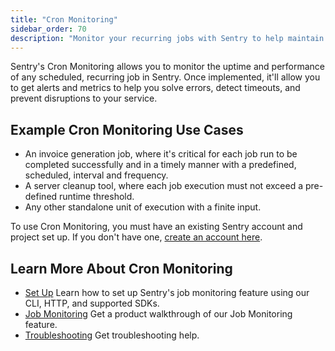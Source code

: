 ```yaml
---
title: "Cron Monitoring"
sidebar_order: 70
description: "Monitor your recurring jobs with Sentry to help maintain uptime and performance."
---
```


Sentry's Cron Monitoring allows you to monitor the uptime and performance of any scheduled, recurring job in Sentry. Once implemented, it'll allow you to get alerts and metrics to help you solve errors, detect timeouts, and prevent disruptions to your service.

## Example Cron Monitoring Use Cases

- An invoice generation job, where it's critical for each job run to be completed successfully and in a timely manner with a predefined, scheduled, interval and frequency.
- A server cleanup tool, where each job execution must not exceed a pre-defined runtime threshold.
- Any other standalone unit of execution with a finite input.

To use Cron Monitoring, you must have an existing Sentry account and project set up. If you don't have one, [create an account here](https://sentry.io/signup/).

## Learn More About Cron Monitoring

- [Set Up](/product/crons/getting-started/)
Learn how to set up Sentry's job monitoring feature using our CLI, HTTP, and supported SDKs.
- [Job Monitoring](/product/crons/job-monitoring/)
Get a product walkthrough of our Job Monitoring feature.
- [Troubleshooting](/product/crons/troubleshooting/)
Get troubleshooting help.

